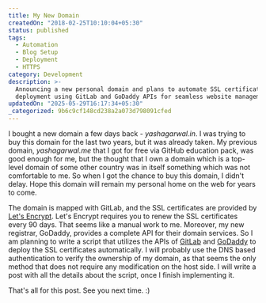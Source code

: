 ```yaml
---
title: My New Domain
createdOn: "2018-02-25T10:10:04+05:30"
status: published
tags:
  - Automation
  - Blog Setup
  - Deployment
  - HTTPS
category: Development
description: >-
  Announcing a new personal domain and plans to automate SSL certificate
  deployment using GitLab and GoDaddy APIs for seamless website management.
updatedOn: "2025-05-29T16:17:34+05:30"
_categorized: 9b6c9cf148cd238a2a073d798091cfed
---
```


I bought a new domain a few days back - _yashagarwal.in_. I was trying to buy
this domain for the last two years, but it was already taken. My previous
domain, _yashagarwal.me_ that I got for free via GitHub education pack, was good
enough for me, but the thought that I own a domain which is a top-level domain
of some other country was in itself something which was not comfortable to me.
So when I got the chance to buy this domain, I didn't delay. Hope this domain
will remain my personal home on the web for years to come.

The domain is mapped with GitLab, and the SSL certificates are provided by
[Let's Encrypt](https://letsencrypt.org/). Let's Encrypt requires you to renew
the SSL certificates every 90 days. That seems like a manual work to me.
Moreover, my new registrar, GoDaddy, provides a complete API for their domain
services. So I am planning to write a script that utilizes the APIs of
[GitLab](https://gitlab.com/help/api/README.md) and
[GoDaddy](https://developer.godaddy.com/) to deploy the SSL certificates
automatically. I will probably use the DNS based authentication to verify the
ownership of my domain, as that seems the only method that does not require any
modification on the host side. I will write a post with all the details about
the script, once I finish implementing it.

That's all for this post. See you next time. :)
